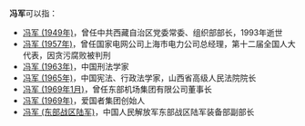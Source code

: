 '''冯军'''可以指：
* [[冯军_(1949年)|冯军 (1949年)]]，曾任中共西藏自治区党委常委、组织部部长，1993年逝世
* [[冯军_(1957年)|冯军 (1957年)]]，曾任国家电网公司上海市电力公司总经理，第十二届全国人大代表，因贪污腐败被判刑
* [[冯军_(1963年)|冯军 (1963年)]]，中国刑法学家
* [[冯军_(1965年)|冯军 (1965年)]]，中国宪法、行政法学家，山西省高级人民法院院长
* [[冯军_(1969年1月)|冯军 (1969年1月)]]，曾任东部机场集团有限公司董事长
* [[冯军_(1969年)|冯军 (1969年)]]，爱国者集团创始人
* [[冯军_(东部战区陆军)|冯军 (东部战区陆军)]]，中国人民解放军东部战区陆军装备部副部长
{{Disambiguation|J|Cat=二字冯姓人名消歧义}}